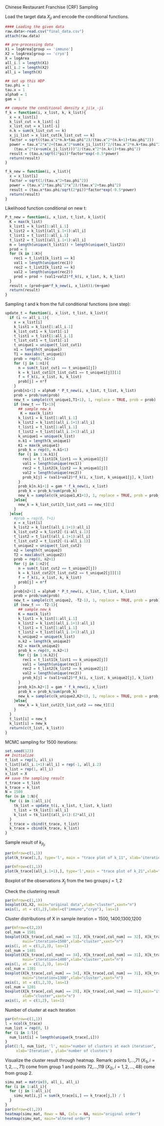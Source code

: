 Chinese Restaurant Franchise (CRF) Sampling 

Load the target data $X_{ji}$ and encode the conditional functions.
```r
#### Loading the given data
raw.data<-read.csv("final_data.csv")
attach(raw.data)

## pre-processing data
X1 = logArea[group == 'immuno']
X2 = logArea[group == 'cryo']
X = logArea
all_i.1 = length(X1)
all_i.2 = length(X2)
all_i = length(X)

## set up this HDP
tau.phi = 1
tau.x = 1
alpha0 = 1
gam = 1

## compute the conditional density x_ji|x_-ji
f_k = function(i, x_list, k, k_list){ 
  x = x_list[i]
  k_list_cut = k_list[-i]
  x_list_cut = x_list[-i]
  n.k = sum(k_list_cut == k)
  x_ji_list = x_list_cut[k_list_cut == k]
  factor = sqrt((tau.x^2*n.k+tau.phi^2)/(tau.x^2*(n.k+1)+tau.phi^2))
  power = tau.x^2*x^2+(tau.x^2*sum(x_ji_list))^2/(tau.x^2*n.k+tau.phi^2)-
    (tau.x^2*(x+sum(x_ji_list)))^2/(tau.x^2*(n.k+1)+tau.phi^2)
  result = (tau.x/sqrt(2*pi))*factor*exp(-0.5*power)
  return(result)
}

f_k_new = function(i, x_list){
  x = x_list[i]
  factor = sqrt(1/(tau.x^2+tau.phi^2))
  power = (tau.x^2*tau.phi^2*x^2)/(tau.x^2+tau.phi^2)
  result = (tau.x*tau.phi/sqrt(2*pi))*factor*exp(-0.5*power) 
  return(result)
}
```

Likelihood function conditional on new t:
```r
P_t_new = function(i, x_list, t_list, k_list){ 
  K = max(k_list)
  k_list1 = k_list[1:all_i.1]
  k_list2 = k_list[(all_i.1+1):all_i]
  t_list1 = t_list[1:all_i.1]
  t_list2 = t_list[(all_i.1+1):all_i]
  m = length(unique(t_list1)) + length(unique(t_list2)) 
  prod = 0
  for (k in 1:K){
    rec1 = t_list1[k_list1 == k]
    val1 = length(unique(rec1))
    rec2 = t_list2[k_list2 == k]
    val2 = length(unique(rec2))
    prod = prod + (val1+val2)*f_k(i, x_list, k, k_list)
  }
  result = (prod+gam*f_k_new(i, x_list))/(m+gam)
  return(result)
}
```

Sampling t and k from the full conditional functions (one step):
```r
update_t = function(i, x_list, t_list, k_list){ 
  if (i <= all_i.1){
    x = x_list[i]
    k_list1 = k_list[1:all_i.1] 
    k_list_cut1 = k_list1[-i] 
    t_list1 = t_list[1:all_i.1] 
    t_list_cut1 = t_list1[-i] 
    t_unique1 = unique(t_list_cut1) 
    n1 = length(t_unique1)
    T1 = max(abs(t_unique1))
    prob = rep(0, n1+1)
    for (j in 1:n1){
      n = sum(t_list_cut1 == t_unique1[j])
      k = k_list_cut1[t_list_cut1 == t_unique1[j]][1]
      f = f_k(i, x_list, k, k_list)
      prob[j] = n*f
    }
    prob[n1+1] = alpha0 * P_t_new(i, x_list, t_list, k_list)
    prob = prob/sum(prob)
    new_t = sample(c(t_unique1,T1+1), 1, replace = TRUE, prob = prob) 
    if (new_t == T1+1){
      ## sample new_k
       K = max(k_list)
      k_list1 = k_list[1:all_i.1]
      k_list2 = k_list[(all_i.1+1):all_i]
      t_list1 = t_list[1:all_i.1]
      t_list2 = t_list[(all_i.1+1):all_i]
      k_unique1 = unique(k_list)
      n.k1 = length(k_unique1)
      K1 = max(k_unique1)
      prob_k = rep(0, n.k1+1) 
      for (j in 1:n.k1){
        rec1 = t_list1[k_list1 == k_unique1[j]]
        val1 = length(unique(rec1))
        rec2 = t_list2[k_list2 == k_unique1[j]]
        val2 = length(unique(rec2))
        prob_k[j] = (val1+val2)*f_k(i, x_list, k_unique1[j], k_list)
      }
      prob_k[n.k1+1] = gam * f_k_new(i, x_list)
      prob_k = prob_k/sum(prob_k)
      new_k = sample(c(k_unique1,K1+1), 1, replace = TRUE, prob = prob_k)
    }else{
      new_k = k_list_cut1[t_list_cut1 == new_t][1]
    }
  }else{
    #prob = rep(0, T+1)
    x = x_list[i]
    k_list2 = k_list[(all_i.1+1):all_i] 
    k_list_cut2 = k_list2[-(i-all_i.1)] 
    t_list2 = t_list[(all_i.1+1):all_i] 
    t_list_cut2 = t_list2[-(i-all_i.1)] 
    t_unique2 = unique(t_list_cut2)
    n2 = length(t_unique2)
    T2 = max(abs(t_unique2))
    prob = rep(0, n2+1)
    for (j in 1:n2){
      n = sum(t_list_cut2 == t_unique2[j])
      k = k_list_cut2[t_list_cut2 == t_unique2[j]][1]
      f = f_k(i, x_list, k, k_list)
      prob[j] = n*f
    }
    prob[n2+1] = alpha0 * P_t_new(i, x_list, t_list, k_list)
    prob = prob/sum(prob)
    new_t = sample(c(t_unique2, -T2-1), 1, replace = TRUE, prob = prob) 
    if (new_t == -T2-1){
      ## sample new_k
      K = max(k_list)
      k_list1 = k_list[1:all_i.1]
      k_list2 = k_list[(all_i.1+1):all_i] 
      t_list1 = t_list[1:all_i.1]
      t_list2 = t_list[(all_i.1+1):all_i] 
      k_unique2 = unique(k_list)
      n.k2 = length(k_unique2)
      K2 = max(k_unique2)
      prob_k = rep(0, n.k2+1)
      for (j in 1:n.k2){
        rec1 = t_list1[k_list1 == k_unique2[j]]
        val1 = length(unique(rec1))
        rec2 = t_list2[k_list2 == k_unique2[j]]
        val2 = length(unique(rec2))
        prob_k[j] = (val1+val2)*f_k(i, x_list, k_unique2[j], k_list)
      }
      prob_k[n.k2+1] = gam * f_k_new(i, x_list)
      prob_k = prob_k/sum(prob_k)
      new_k = sample(c(k_unique2,K2+1), 1, replace = TRUE, prob = prob_k)
    }else{
      new_k = k_list_cut2[t_list_cut2 == new_t][1]
    }
  }
  t_list[i] = new_t
  k_list[i] = new_k
  return(c(t_list, k_list))
}
```

MCMC sampling for 1500 iterations:
```r
set.seed(123)
## Initialize
t_list = rep(1, all_i) 
t_list[(all_i.1+1):all_i] = rep(-1, all_i.2) 
k_list = rep(1, all_i)
x_list = X
## save the sampling result
t_trace = t_list
k_trace = k_list
N = 1500
for (n in 1:N){
  for (i in 1:all_i){
    tk_list = update_t(i, x_list, t_list, k_list) 
    t_list = tk_list[1:all_i]
    k_list = tk_list[(all_i+1):(2*all_i)]
  }
  t_trace = cbind(t_trace, t_list)
  k_trace = cbind(k_trace, k_list)
}
```

Sample result of $k_{jt_{ji}}$
```r
par(mfrow=c(1,1))
plot(k_trace[1,], type='l', main = "trace plot of k_11", xlab='iteration', ylab='k_11')
```
```r
par(mfrow=c(1,1))
plot(k_trace[(all_i.1+1),], type='l',main = "trace plot of k_21",xlab="iteration", ylab='k_21')
```

Boxplot of the observations $X_j$ from the two groups $j=1,2$ 

Check the clustering result
```r
par(mfrow=c(1,1))
boxplot(X1,X2, main="original data",xlab="cluster",xaxt="n")
axis(1, at = c(1,2),label=c("immuno","cryo"), las=1)
```

Cluster distributions of X in sample iteration = 1500, 1400,1300,1200
```r
par(mfrow=c(2,2))
col_num = 1501
boxplot(X[k_trace[,col_num] == 31], X[k_trace[,col_num] == 32], X[k_trace[,col_num] == 33],
        main="iteration=1500",xlab="cluster",xaxt="n")
axis(1, at = c(1,2,3), las=1)
col_num = 1401
boxplot(X[k_trace[,col_num] == 34], X[k_trace[,col_num] == 31], X[k_trace[,col_num] == 36],
        main="iteration=1400",xlab="cluster",xaxt="n")
axis(1, at = c(1,2,3), las=1)
col_num = 1301
boxplot(X[k_trace[,col_num] == 34], X[k_trace[,col_num] == 31], X[k_trace[,col_num] == 35],
        main="iteration=1300",xlab="cluster",xaxt="n")
axis(1, at = c(1,2,3), las=1)
col_num = 1201
boxplot(X[k_trace[,col_num] == 29], X[k_trace[,col_num] == 31],main="iteration=1200",
        xlab="cluster",xaxt="n")
axis(1, at = c(1,2), las=1)
```


Number of cluster at each iteration
```r
par(mfrow=c(1,1))
l = ncol(k_trace) 
num_list = rep(0, l) 
for (i in 1:l){
  num_list[i] = length(unique(k_trace[,i]))
}
plot(1:l, num_list, 'l', main="number of clusters at each iteration",
     xlab='Iteration', ylab='number of clusters')
```

Visualize the cluster result through heatmap.
Remark: points 1,...,71 ($X_{1i}, i=1,2,...,71$) come from group 1  and points 72,...,119 ($X_{2i}, i=1,2,...,48$) come from group 2.

```r
simu_mat = matrix(0, all_i, all_i) 
for (i in 1:all_i){
  for (j in 1:all_i){
    simu_mat[i,j] = sum(k_trace[i,] == k_trace[j,]) / l
  }
}
par(mfrow=c(1,2))
heatmap(simu_mat, Rowv = NA, Colv = NA, main="original order")
heatmap(simu_mat, main="altered order")
```


